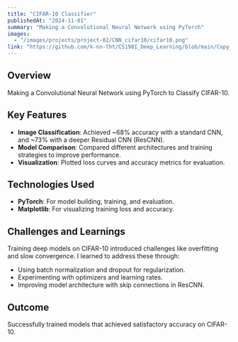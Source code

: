 ---
title: "CIFAR-10 Classifier"
publishedAt: "2024-11-01"
summary: "Making a Convolutional Neural Network using PyTorch"
images:
  - "/images/projects/project-02/CNN_cifar10/cifar10.png"
link: "https://github.com/k-nn-tht/CS190I_Deep_Learning/blob/main/Copy_of_HW4_CNN.ipynb"
---

## Overview

Making a Convolutional Neural Network using PyTorch to Classify CIFAR-10.

## Key Features

- **Image Classification**: Achieved ~68% accuracy with a standard CNN, and ~73% with a deeper Residual CNN (ResCNN).
- **Model Comparison**: Compared different architectures and training strategies to improve performance.
- **Visualization**: Plotted loss curves and accuracy metrics for evaluation.

## Technologies Used

- **PyTorch**: For model building, training, and evaluation.
- **Matplotlib**: For visualizing training loss and accuracy.

## Challenges and Learnings

Training deep models on CIFAR-10 introduced challenges like overfitting and slow convergence. I learned to address these through:
- Using batch normalization and dropout for regularization.
- Experimenting with optimizers and learning rates.
- Improving model architecture with skip connections in ResCNN.

## Outcome

Successfully trained models that achieved satisfactory accuracy on CIFAR-10.